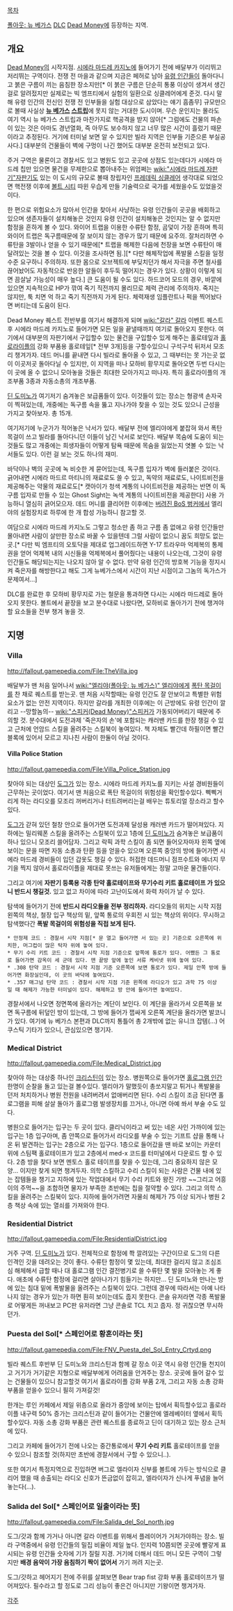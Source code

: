 [[목차]]

[[폴아웃: 뉴 베가스]] [[DLC]] [[Dead Money]]에 등장하는 지역.

== 개요 ==
[[Dead Money]]의 시작지점. [[시에라 마드레 카지노]]에 들어가기 전에 배달부가 이리뛰고 저리뛰는 구역이다. 전쟁 전 마을과 같으며 지금은 페허로 남아 [[유령 인간]]들이 돌아다니고 붉은 구름이 끼는 음침한 장소지만[* 이 붉은 구름은 단순히 통풍 이상이 생겨서 생긴걸로 알려젔지만 실제로는 빅 엠프티에서 실험의 일환으로 싱클레어에게 준것. 다시 말해 유령 인간의 전신인 전쟁 전 인부들을 실험 대상으로 삼았다는 얘기 흠좀무] 규모만으로 볼때 사실상 '''[[뉴 베가스]] [[스트립]]'''에 못지 않는 거대한 도시이며. 무슨 운인지는 몰라도 여기 역시 뉴 베가스 스트립과 마찬가지로 핵공격을 받지 않아[* 그럼에도 건물의 파손이 있는 것은 아마도 경년열화, 즉 아무도 보수하지 않고 너무 많은 시간이 흘렀기 때문이라고 추정된다. 거기에 터미널 보면 알 수 있지만 빌라 지역은  인부들 기준으론 부실공사다.] 대부분의 건물들이 벽에 구멍이 나긴 했어도 대부분 온전히 보전되고 있다.

주거 구역은 물론이고 경찰서도 있고 병원도 있고 곳곳에 상점도 있는데다가 시에라 마드레 칩만 있으면 물건을 무제한으로 뽑아내주는 위엄쩌는 [[wiki:"시에라 마드레 자판기"자판기]]도 있는 이 도시의 규모로 볼때 창립자인 [[프레데릭 싱클레어]] 생각대로 되었으면 핵전쟁 이후에 [[볼트 시티]] 따윈 우습게 만들 기술력으로 국가를 세웠을수도 있었을것이다.

한 편으로 위험요소가 많아서 인간을 찾아서 사냥하는 유령 인간들이 곳곳을 배회하고 있으며 생존자들이 설치해놓은 것인지 유령 인간이 설치해놓은 것인지는 알 수 없지만 함정을 흔하게 볼 수 있다. 와이어 트랩을 이용한 수류탄 함정, 곰덫이 가장 흔하며 특히 와이어 트랩은 독구름때문에 잘 보이지 않는 경우가 많기 때문에 요주의. 잘처리하면 수류탄을 3발이나 얻을 수 있기 때문에[* 트랩을 해제한 다음에 천장을 보면 수류탄이 매달려있는 것을 볼 수 있다. 이것을 조사하면 됨.][* 다만 해체작업에 폭발물 스킬을 일정 수준 요구하니 주의하자. 또한 몸으로 오브젝트에 부딪치던가 해서 자극을 주면 철사를 끊어놨어도 자동적으로 반응한 알들이 후두둑 떨어지는 경우가 있다. 상황이 이렇게 되면 끔살날 가능성이 매우 높다.] 큰 도움이 될 수도 있다. 하드코어 모드의 경우, 바깥에 있으면 지속적으로 HP가 깎여 죽기 직전까지 몰리므로 체력 관리에 주의하자. 죽지는 않지만, 툭 치면 억 하고 죽기 직전까지 가게 된다. 체력재생 임플란트나 퍽을 찍어놨다면 버티는데 도움이 된다.

Dead Money 퀘스트 전반부를 여기서 해결하게 되며 [[wiki:"갈라" 갈라]] 이벤트 퀘스트후 시에라 마드레 카지노로 들어가면 모든 일을 끝낼때까지 여기로 돌아오지 못한다. 여기에서 대부분의 자판기에서 구입할수 있는 물건을 구입할수 있게 해주는 홀로테잎과 [[홀로라이플]]의 강화 부품용 홀로테잎[* 전부 3개]등을 구할수있으니 구석구석 뒤저서 모조리 챙겨가자. 데드 머니를 끝내면 다시 빌라로 돌아올 수 있고, 그 때부터는 못 가는곳 없이 이곳저곳 돌아다닐 수 있지만, 이 지역을 떠나 모하비 황무지로 돌아오면 두번 다시는 이 곳에 올 수 없으니 모아놓을 것들은 최대한 모아가지고 떠나자. 특히 홀로라이플의 개조부품 3종과 자동소총의 개조부품.

[[딘 도미노]]가 여기저기 숨겨놓은 보급품들이 있다. 이것들이 있는 장소는 형광색 손자국이 찍혀있는데, 개중에는 독구름 속을 뚫고 지나가야 찾을 수 있는 것도 있으니 근성을 가지고 찾아보자. 총 15개.

여기저기에 누군가가 적어놓은 낙서가 있다. 배달부 전에 엘리야에게 붙잡혀 와서 폭탄 목걸이 쓰고 빌라를 돌아다니던 이들이 남긴 낙서로 보인다. 배달부 목숨에 도움이 되는 것들도 많고 개중에는 희생자들이 어떻게 탐욕 때문에 목숨을 잃었는지 엿볼 수 있는 낙서들도 있다. 이런 걸 보는 것도 하나의 재미.

바닥이나 벽의 곳곳에 녹 비슷한 게 묻어있는데, 독구름 입자가 벽에 들러붙은 것이다. 긁어내면 시에라 마드르 마티니의 재료로도 쓸 수 있고, 독약의 재료로도, 나이트비전을 제공해주는 약물의 재료로도[* 캣아이가 청색 계통의 나이트비전을 제공하는 반면 이 독구름 입자로 만들 수 있는 Ghost Sight는 녹색 계통의 나이트비전을 제공한다] 사용 가능하니 열심히 긁어모으자. 데드 머니를 클리어한 이후에는 [[버려진 BoS 벙커]]에서 엘리야의 실험장치로 하루에 한 개 합성 가능하니 참고할 것.

여담으로 시에라 마드레 카지노도 그렇고 청소만 좀 하고 구름 좀 없애고 유령 인간들만 몰아내면 사람이 살만한 장소로 바꿀 수 있을텐데 그럴 사람이 없으니 꿈도 희망도 없는 곳.[* 다만 빅 엠프티의 오토닥을 제대로 업그레이드하면 Y-17 트라우마 억제복의 통제권을 얻어 억제복 내의 시신들을 억제복에서 풀어줬다는 내용이 나오는데, 그것이 유령 인간들도 해당되는지는 나오지 않아 알 수 없다. 만약 유령 인간의 방호복 기능을 정지시켜 죽은자를 해방한다고 해도 그게 뉴베가스에서 시간이 지난 시점이고 그놈의 독가스가 문제여서...]

DLC를 완료한 후 모하비 황무지로 가는 철문을 통과하면 다시는 시에라 마드레로 돌아오지 못한다. 볼트에서 끝장을 보고 분수대로 나왔다면, 모하비로 돌아가기 전에 챙겨야 할 요소들을 전부 챙겨 놓을 것. 

== 지명 ==
=== Villa ===
http://fallout.gamepedia.com/File:TheVilla.jpg

배달부가 맨 처음 일어나서 [[wiki:"엘리야(폴아웃: 뉴 베가스)" 엘리야]]에게 [[폭탄 목걸이]]를 찬 채로 퀘스트를 받는곳. 맨 처음 시작할때는 유령 인간도 잘 안보이고 특별한 위험 요소가 없는 안전 지역이다. 하지만 갈라를 개최한 이후에는 이 근방에도 유령 인간이 깔리고 --망할놈의-- [[wiki:"스피커(Dead Money)"스피커]]가 가동되어버리기 때문에 주의할 것.
분수대에서 도전과제 '죽은자의 손'에 포함되는 캐러밴 카드를 한장 챙길 수 있고 근처에 언암드 스킬을 올려주는 스킬북이 놓여있다. 책 자체도 빨간데 하필이면 빨간 블록에 있어서 모르고 지나친 사람이 한둘이 아닐 것이다.

==== Villa Police Station ====
http://fallout.gamepedia.com/File:Villa_Police_Station.jpg

찾아야 되는 대상인 [[도그]]가 있는 장소. 시에라 마드레 카지노를 지키는 사설 경비원들이 근무하는 곳이었다. 여기서 맨 처음으로 폭탄 목걸이의 위험성을 확인할수있다. 삑삑거리게 하는 라디오를 모조리 꺼버리거나 터트려버리는걸 배우는 튜토리얼 장소라고 할수있다. 

[[도그]]가 갇혀 있던 철창 안으로 들어가면 도전과제 달성용 캐러밴 카드가 떨어져있다. 지하에는 밀리웨폰 스킬을 올려주는 스킬북이 있고 1층에 [[딘 도미노]]가 숨겨놓은 보급품이 하나 있으니 모조리 쓸어담자. 그리고 락픽 과학 스킬이 좀 되면 들어오자마자 왼쪽 옆에 보이는 문을 따면 자동 소총과 탄환 등을 얻을수 있으며 오른쪽 중앙의 방에 들어가면 시에라 마드레 경비들이 입던 갑옷도 챙길 수 있다. 허접한 데드머니 점프수트와 에너지 무기을 찍지 않아서 홀로라이플을 제대로 못쓰는 유저들에게는 정말 고마운 물건들이다.

그리고 여기에 '''자판기 등록용 각종 탄약 홀로테이프와 무기수리 키트 홀로테이프 가 있으니 반드시 챙길것.'''
있고 없고 차이에 따라 고난이도에서 화력 차이가 날 수 있다.

탐색에 들어가기 전에 '''반드시 라디오들을 전부 정리하자.''' 라디오들의 위치는 시작 지점 왼쪽의 책상, 철장 입구 책상의 밑, 앞쪽 통로의 우회전 시 있는 책상의 위이다. 무시하고 탐색했다간 '''폭발 목걸이의 위험성을 직접 보게 된다.'''

 * 안정제 코드 : 경찰서 시작 지점[* 문 열고 들어가면 서 있는 곳] 기준으로 오른쪽에 위치한, 머그컵이 많은 탁자 위에 놓여 있다.
 * 무기 수리 키트 코드 : 경찰서 시작 지점 기준으로 앞쪽에 통로가 있다. 어쨌든 그 통로로 들어가면 감옥이 세 군데 있다. 맨 끝방 앞에 놓인 서류 케비넷 위에 놓여 있다.
 * .308 탄약 코드 : 경찰서 시작 지점 기준 오른쪽에 보면 통로가 있다. 제일 안쪽 방에 들어가면 화장실인데, 이 곳의 바닥에 놓여있다.
 * .357 매그넘 탄약 코드 : 경찰서 시작 지점 기준 왼쪽에 라디오가 있고 과학 75 이상일 때 해제가 가능한 터미널이 있다. 해제하고 방 안에 들어가면 놓여있다.

경찰서에서 나오면 정면쪽에 올라가는 계단이 보인다. 이 계단을 올라가서 오른쪽을 보면 독구름에 뒤덮인 방이 있는데, 그 방에 들어가 잽싸게 오른쪽 계단을 올라가면 발코니가 있다. 여기에 뉴 베가스 본편과 DLC까지 통틀어 총 2개밖에 없는 유니크 잡템(...) 어쿠스틱 기타가 있으니, 관심있으면 챙기자.

=== Medical District ===
http://fallout.gamepedia.com/File:Medical_District.jpg

찾아야 하는 대상중 하나인 [[크리스틴]]이 있는 장소. 병원쪽으로 들어가면 [[홀로그램 인간]] 한명이 순찰을 돌고 있는걸 볼수있다. 엘리야가 말했듯이 총쏘지말고 튀거나 폭발물을 던저 처치하거나 병원 전원을 내려버려서 없애버리면 된다. 수리 스킬이 조금 된다면 홀로그램을 피해 살살 돌아가 홀로그램 발생장치를 끄거나, 아니면 아예 쏴서 부술 수도 있다.

병원으로 들어가는 입구는 두 곳이 있다. 클리닉이라고 써 있는 네온 사인 가까이에 있는 입구는 1층 입구아며, 좀 안쪽으로 들어가서 라디오를 부술 수 있는 기프트 샵을 통해 나온 뒤 발견하는 입구는 2층으로 가는 입구다. 1층으로 들어갔을 땐 바로 보이는 카운터 위에 스팀팩 홀로테이프가 있고 2층에서 med-x 코드를 터미널에서 다운로드 할 수 있다. 2층 방을 찾다 보면 멘토스 홀로 테이프를 찾을 수 있는데, 그리 중요하지 않은 모양... 이지만 찾게 되면 챙겨두자. 
의학 스킬하고 수리 스킬이 되는 사람은 건물 내에 있는 잡템들을 챙기고 지하에 있는 작업대에서 무기 수리 키트와 왕진 가방 ~~그리고 어흥이의 주먹~~을 조합하면 물자가 부족한 초반에는 칩을 절약할 수 있다. 그리고 의학 스킬을 올려주는 스킬북이 있다. 지하에 들어가려면 자물쇠 해제가 75 이상 되거나 병원 2층 책상 속에 있는 열쇠를 가져와야 한다.

=== Residential District ===
http://fallout.gamepedia.com/File:ResidentialDistrict.jpg

거주 구역. [[딘 도미노]]가 있다. 전체적으로 함정에 쫙 깔려있는 구간이므로 도그의 다른 인격인 갓을 데려오는 것이 좋다. 수류탄 함정이 몇 있는데, 최대한 걸리지 않고 조심조심 해체해서 급할 때나 대 홀로그램 인간 결전병기로 쓸 수류탄 몇 발을 모아놓는 게 좋다. 애초에 수류탄 함정에 걸리면 살아나가기 힘들기는 하지만... 딘 도미노와 만나는 방에 있는 침대 밑에 폭발물을 올려주는 스킬북이 있다. 그런데 경우에 따라서는 아예 나타나지 않는 경우가 있는가 하면 훤히 보이는데도 줍지 못한다. 콘솔 유저라면 각종 폭발물로 어떻게든 꺼내보고 PC판 유저라면 그냥 콘솔로 TCL 치고 줍자. 정 귀찮으면 무시하던가.

=== Puesta del Sol[* 스페인어로 황혼이라는 뜻] ===
http://fallout.gamepedia.com/File:FNV_Puesta_del_Sol_Entry_Crtyd.png

빌라 퀘스트 후반부 딘 도미노와 크리스틴과 함께 갈 장소 이곳 역시 유령 인간들 천지이고 거기가 거기같은 지형으로 배달부에게 어려움을 안겨주는 장소. 곳곳에 들어 갈수 있는 건물들이 있으니 참고할것 여기서 홀로라이플 강화 부품 2개, 그리고 자동 소총 강화 부품을 얻을수 있으니 필히 가져갈것!

한개는 루인 카페에서 제일 위층으로 올라가 중앙에 보이는 탑에서 획득할수있고 홀로라이플 내구력 50% 증가는 크리스틴과 같이 들어가는 건물안에 엘레베이터 옆에서 획득할수있다. 자동 소총 강화 부품은 관련 퀘스트를 종료하고 딘이 대기하고 있는 장소 근처에 있다.

그리고 카페에 들어가기 전에 나오는 중간통로에서 '''무기 수리 키트''' 홀로테이프를 얻을 수 있으니 참조할 것(하지만 초반에 경찰서에서 구할 수 있으니..). 

또한 여기서 특정지역으로 진입하면 버그로 엘라이자 신부를 볼트에 가두는 방식으로 클리어 했을 때 송출되는 라디오 신호가 뜬금없이 잡히고, 엘라이자가 신나게 푸념을 늘어놓는다(...). 

=== Salida del Sol[* 스페인어로 일출이라는 뜻] ===
http://fallout.gamepedia.com/File:Salida_del_Sol_north.jpg

도그/갓과 함께 가거나 아니면 갈라 이벤트를 위해서 플레이어가 거처가야하는 장소. 빌라 구역중에서 유령 인간들의 밀집 비율이 제일 높다. 인지력 10쯤되면 곳곳에 빨갛게 표시되는 유령 인간들 숫자에 기가 질릴 지경. 거기에 더해서 데드 머니 모든 구역이 그렇지만 '''배경 음악이 가장 음침하기 짝이 없어서''' 가기 꺼려 지는곳.

도그/갓하고 헤어지기 전에 주위를 살펴보면 Bear trap fist 강화 부품 홀로테이프가 떨어져있다. 필수라고 할 정도로 그리 성능이 좋은건 아니지만 기왕이면 챙겨가자.

[[각주]]
